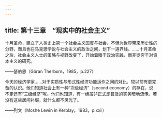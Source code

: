 ```yaml
---
---
---
```

title: 第十三章　“现实中的社会主义”
---




十月革命，建立了人类史上第一个社会主义国度与社会，不但为世界带来历史性的分野，而且也在马克思学说与社会主义的政治之间，划下一道界线。……十月革命之后，社会主义人士的策略与视野改变了，开始着眼于政治实践，而非徒穷于对资本主义的研究。

——瑟伯恩（Göran Therborn，1985，p.227）

今天的经济学家……对于实质性与形式性经济功能运作之间的对比，较以前有更完备的认识。他们知道社会上有一种“次级经济”（second economy）的存在，说不定还有“三级经济”呢。他们也知道，有一组虽非正式却普及的实务暗地流传。若没有这些居间补缀，就什么都不灵光了。

——列文（Moshe Lewin in Kerblay，1983，p.xxii）